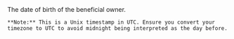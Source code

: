 <ParamField body="Birthday" type="Unix timestamp">     
    The date of birth of the beneficial owner.  

    **Note:** This is a Unix timestamp in UTC. Ensure you convert your timezone to UTC to avoid midnight being interpreted as the day before.
</ParamField>